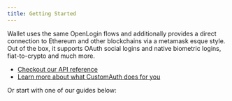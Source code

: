 ```yaml
---
title: Getting Started
---
```



Wallet uses the same OpenLogin flows and additionally provides a direct
connection to Ethereum and other blockchains via a metamask esque style. Out of
the box, it supports OAuth social logins and native biometric logins,
fiat-to-crypto and much more.

- [Checkout our API reference](api-reference/installation)
- [Learn more about what CustomAuth does for you](what-is-wallet)

Or start with one of our guides below:
<GetStartedCards />
